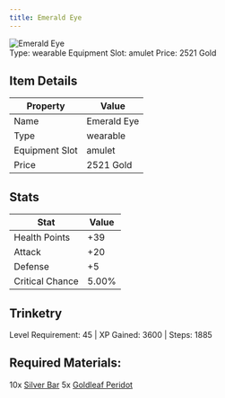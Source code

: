 ```yaml
---
title: Emerald Eye
---
```


<div className="flex items-start gap-6 mb-8">
  <div className="flex-shrink-0">
    <img src="/assets/resources/trinketry/amulets/emerald_eye.png" alt="Emerald Eye" className="w-24 h-24 border rounded-lg" />
  </div>
  <div className="flex-1">
    <div className="space-y-2">
            <div className="flex flex-wrap gap-4 text-sm">
        <span className="px-2 py-1 bg-green-100 dark:bg-green-900 rounded-md">
          Type: wearable
        </span>
        <span className="px-2 py-1 bg-purple-100 dark:bg-purple-900 rounded-md">
          Equipment Slot: amulet
        </span>
        <span className="px-2 py-1 bg-yellow-100 dark:bg-yellow-900 rounded-md">
          Price: 2521 Gold
        </span>
      </div>
    </div>
  </div>
</div>

## Item Details
| Property | Value |
|----------|-------|
| Name | Emerald Eye |
| Type | wearable |
| Equipment Slot | amulet |
| Price | 2521 Gold |

## Stats
| Stat | Value |
|------|-------|
| Health Points | +39 |
| Attack | +20 |
| Defense | +5 |
| Critical Chance | 5.00% |

## Trinketry
Level Requirement: 45 | XP Gained: 3600 | Steps: 1885

## Required Materials:
10x [Silver Bar](/docs/resources/individual/silver_bar)
5x [Goldleaf Peridot](/docs/resources/individual/goldleaf_peridot)

